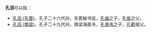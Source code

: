'''孔滔'''可以指：
* [[孔滔_(东晋)|孔滔 (东晋)]]，孔子二十六代孙，东晋秘书监，[[孔偘|孔偘]]之子，[[孔俟|孔俟]]之父。
* [[孔滔_(南梁)|孔滔 (南梁)]]，孔子二十九代孙，南梁海盐令，[[孔景伟|孔景伟]]之子，[[孔範|孔範]]祖父。

{{消歧义|Cat=二字孔姓人名消歧義}}